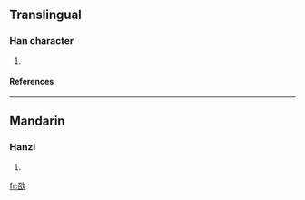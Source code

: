 ==Translingual==
===Han character===
{{Han char|rn=76|rad=欠|as=09|sn=13|four=|canj=尸口弓人 (SRNO), X尸口弓人 (XSRNO)}}
# {{defn|Han|sort=欠09}}
====References====
{{Han ref|kx=0566.310|dkj=16038|dj=0955.210|hdz=32137.120|uh=6B29|ud=27433}}

----
==Mandarin==
===Hanzi===
{{cmn-hanzi|pin=[[chāo]] (chao1)|wg=ch'ao<sup>1</sup>}}
# {{defn|Mandarin}}

[[fr:欩]]